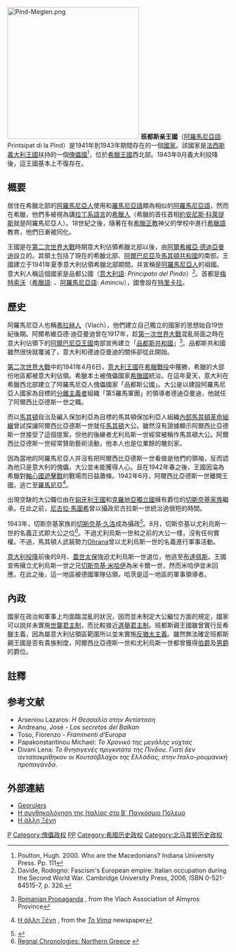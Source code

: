 {{Infobox Former Country
|native_name = '''{{Lang|rup|Printsipat di la Pind}}'''
|conventional_long_name = 班都斯親王國
|common_name = 班都斯親
|continent = 歐洲
|region = 巴爾幹
|era = 
|year_start = 1941年
|year_end = 1943年
|life_span = 
|p1 = 希臘王國
|flag_p1  =Flag of Greece (1828-1978).svg
|s1               = 希臘王國
|flag_s1          = Flag of Greece (1828-1978).svg
|image_flag = Flag of the Principality of Pindus and Voivodship of Macedonia.svg
|image_coat = 
|image_map = 
|national_motto =
|national_anthem = 
|common_languages =[[阿羅馬尼亞語|阿羅馬尼亞語]]、[[馬其頓語|馬其頓語]]、[[意大利語|意大利語]]、[[拉迪諾語|拉迪諾語]]
|capital = [[梅特索沃|梅特索沃]]
|government_type = 
|title_leader = 
|leader1 = [[阿爾希維亞·德迪亞曼迪|阿爾希維亞·德迪亞曼迪]]（阿爾西比亞德斯一世）
|year_leader1 = 1941–42
|leader2 = [[尼古拉·馬圖希|尼古拉·馬圖希]]（尼古拉斯一世）
|year_leader2 = 1942–43
|leader3 = 
|year_leader3 = 
|title_deputy = 
|deputy1 = 
|year_deputy1 = 
|stat_area1= 
|stat_pop1= 
|stat_year1 = 
|currency =
}}
[[File:Pind-Meglen.png|300px]]
'''班都斯亲王國'''（[[阿羅馬尼亞語|阿羅馬尼亞語]]: Printsipat di la Pind）是1941年到1943年期間存在的一個[[國家|國家]]。該國家是[[法西斯|法西斯]][[意大利王國_(1861年–1946年)|義大利王國]]扶持的一個[[傀儡國|傀儡國]]<ref>Poulton, Hugh. 2000. Who are the Macedonians? Indiana University Press. Pp. 111</ref>，位於[[希臘王國|希臘王國]]西北部。1943年9月義大利投降後，這王國基本上不復存在。

== 概要 ==
居住在希臘北部的[[阿羅馬尼亞人|阿羅馬尼亞人]]使用和[[羅馬尼亞語|羅馬尼亞語]]頗為相似的[[阿羅馬尼亞語|阿羅馬尼亞語]]，然而在希臘，他們多被視為講[[羅曼語族|拉丁系語言]]的[[希臘人|希臘人]]（希臘的首任首相[[約安尼斯·科萊提斯|約安尼斯·科萊提斯]]就是阿羅馬尼亞人）。18世紀之後，隨著在有[[希臘正教|希臘正教]]神父的學校中進行[[希臘語|希臘語]]教育，他們日漸被同化。

王國是在[[第二次世界大戰|第二次世界大戰]]時期意大利佔領希臘北部以後，由[[阿爾希維亞·德迪亞曼迪|阿爾希維亞·德迪亞曼迪]]設立的。其領土包括了現在的希臘北部、[[阿爾巴尼亞|阿爾巴尼亞]]及[[馬其頓共和國|馬其頓共和國]]的南部。王國建立于1941年夏季意大利佔領希臘北部期間，并宣稱是[[阿羅馬尼亞人|阿羅馬尼亞人]]的祖國。意大利人稱這個國家是品都公國（[[意大利語|意大利語]]: ''Principato del Pindo''）<ref>Davide, Rodogno: Fascism's European empire: Italian occupation during the Second World War. Cambridge University Press, 2006, ISBN 0-521-84515-7, p. 326.</ref>。首都是[[梅特索沃|梅特索沃]]（[[希臘語|希臘語]]: ''{{lang|el|Μέτσοβο}}''、[[阿羅馬尼亞語|阿羅馬尼亞語]]: ''Aminciu''），國會設在[[特里卡拉|特里卡拉]]。

== 歷史 ==
阿羅馬尼亞人也稱[[弗拉赫人|弗拉赫人]]（Vlach），他們建立自己獨立的國家的思想始自19世紀後期。阿爾希維亞德·迪亞曼迪曾在1917年，趁[[第一次世界大戰|第一次世界大戰]]混亂局面之時在意大利佔領下的[[阿爾巴尼亞王國|阿爾巴尼亞王國]]南部宣佈建立「[[品都斯共和國|品都斯共和國]]」<ref name=Romanian>{{gr icon}} [http://www.almyros.vlahoi.net/propaganda.htm Romanian Propaganda] {{Wayback|url=http://www.almyros.vlahoi.net/propaganda.htm |date=20201101014852 }}, from the Vlach Association of Almyros Province</ref>。品都斯共和國雖然很快就覆滅了，意大利和德迪亞曼迪的關係卻從此開始。

[[第二次世界大戰|第二次世界大戰]]中的1941年4月6日，[[意大利王國|意大利王國]]在[[希臘戰役|希臘戰役]]中獲勝，希臘的大部份地區都被意大利佔領。希臘本土被傀儡國家[[希臘國|希臘國]]統治。在這年夏天，意大利在希臘西北部建立了阿羅馬尼亞人傀儡國家「品都斯公國」。大公是以建設阿羅馬尼亞人國家為目標的[[分離主義|分離主義者]]組織「第5羅馬軍團」的領導者德迪亞曼迪，他就任了阿爾西比亞德斯一世之職。

而以[[馬其頓|馬其頓]]自治及編入保加利亞為目標的馬其頓保加利亞人組織[[內部馬其頓革命組織|內部馬其頓革命組織]]曾試探讓阿爾西比亞德斯一世就任[[馬其頓|馬其頓]]大公。雖然沒有證據顯示阿爾西比亞德斯一世接受了這個提案，但他的後継者尤利烏斯一世經常被稱作馬其頓大公。阿爾西比亞德斯一世經常贊助藝術活動，他本人也是位業餘的雕刻家。

因為當地的阿羅馬尼亞人并沒有把阿爾西比亞德斯一世看做是他們的領袖，反而認為他只是意大利的傀儡，大公並未能獲得人心。且在1942年春之後，王國因淪為希臘對[[軸心國|軸心國]][[希臘內戰|遊擊戰]]的戰場而日益蕭條。1942年6月，阿爾西比亞德斯一世離開王國，逃亡至[[羅馬尼亞|羅馬尼亞]]<ref>{{gr icon}} [http://tovima.dolnet.gr/print_article.php?e=B&f=12764&m=S05&aa=1 Η άλλη Ξένη] {{Wayback|url=http://tovima.dolnet.gr/print_article.php?e=B&f=12764&m=S05&aa=1 |date=20070929111303 }}, from the ''[[To_Vima|To Vima]]'' newspaper</ref>。

出現空缺的大公職位由在[[匈牙利王國_(1920–1946)|匈牙利王國]]和[[克羅地亞獨立國|克羅地亞獨立國]]擁有爵位的[[切斯奈基家族|切斯奈基家族]]繼承。在此之前，[[尼古拉·馬圖希|尼古拉·馬圖希]]曾以攝政尼古拉斯一世統治過很短的時間。

1943年，切斯奈基家族的[[切斯奈基·久洛|切斯奈基·久洛]]成為攝政<ref>{{Cite web |url=http://ferenczygen.tripod.com/id5.html |title=Hungarian Aristocracy - Counts |access-date=2012-02-14 |archive-date=2021-04-15 |archive-url=https://web.archive.org/web/20210415192207/https://ferenczygen.tripod.com/id5.html |dead-url=no }}</ref>。8月，切斯奈基以尤利烏斯一世的名義正式即大公之位<ref>[http://starnarcosis.net/obsidian/soubalk2.html Regnal Chronologies: Northern Greece] {{webarchive|url=https://web.archive.org/web/20090625131039/http://starnarcosis.net/obsidian/soubalk2.html |date=2009-06-25 }}</ref>。不過尤利烏斯一世和之前的大公一樣，沒有任何實權。不過，馬其頓人武裝勢力[[Ohrana|Ohrana]]曾以尤利烏斯一世的名義進行軍事活動。

[[意大利投降|意大利投降]]前後的9月、[[蓋世太保|蓋世太保]]強迫尤利烏斯一世退位，他逃至[[布達佩斯|布達佩斯]]。王國宣佈擁立尤利烏斯一世之兄[[切斯奈基·米哈伊|切斯奈基·米哈伊]]為米卡爾一世，然而米哈伊並未回應。在此之後，這一地區被德國軍隊佔領，哈茨是這一地區的軍事領導者。

== 內政 ==
國家在政治和軍事上均面臨混亂的狀況，因而並未制定大公繼位方面的規定，國家可以說并未實施[[世襲君主制|世襲君主制]]，而比較接近[[選舉君主制|選舉君主制]]。班都斯親王國雖曾實行反希臘主義，因為屬意大利佔領區範圍所以並未實施[[反猶太主義|反猶太主義]]。雖然無法確定班都斯親王國是否有貴族制度，阿爾西比亞德斯一世和尤利烏斯一世都曾獲得[[伯爵|伯爵]]及[[男爵|男爵]]的爵位。

==註釋==
{{Reflist|2}}

== 参考文献 ==
* Arseniou Lazaros: ''Η Θεσσαλία στην Αντίσταση''
* Andreanu, José - ''Los secretos del Balkan''
* Toso, Fiorenzo - ''Frammenti d'Europa'' 
* Papakonstantinou Michael: ''Το Χρονικό της μεγάλης νύχτας''
* Divani Lena: ''Το θνησιγενές πριγκιπάτο της Πίνδου. Γιατί δεν ανταποκρίθηκαν οι Κουτσόβλαχοι της Ελλάδας, στην Ιταλο-ρουμανική προπαγάνδα''.

== 外部連結 ==
* [https://web.archive.org/web/20070928164109/http://www.atlaswords.com/GRECIA%20%202.htm#Principato_1940/1944__ Georulers]
* [http://www.rizospastis.gr/story.do?id=1936355&publDate=7/9/2003 Η συνθηκολόγηση της Ιταλίας στο Β`  Παγκόσμιο Πόλεμο] {{Wayback|url=http://www.rizospastis.gr/story.do?id=1936355&publDate=7%2F9%2F2003 |date=20090113212431 }}
* [http://tovima.dolnet.gr/print_article.php?e=B&f=12764&m=S05&aa=1 Η άλλη Ξένη] {{Wayback|url=http://tovima.dolnet.gr/print_article.php?e=B&f=12764&m=S05&aa=1 |date=20070929111303 }}

[[Category:第二次世界大戰|P]]
[[Category:傀儡政权|Category:傀儡政权]]
[[Category:欧洲历史上的亲王国|PP]]
[[Category:希腊历史政权|Category:希腊历史政权]]
[[Category:北马其顿历史政权|Category:北马其顿历史政权]]